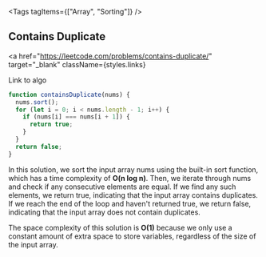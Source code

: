 
<Tags tagItems={["Array", "Sorting"]} />

## Contains Duplicate

<a
  href="https://leetcode.com/problems/contains-duplicate/"
  target="_blank"
  className={styles.links}
>
  Link to algo
</a>

```js
function containsDuplicate(nums) {
  nums.sort();
  for (let i = 0; i < nums.length - 1; i++) {
    if (nums[i] === nums[i + 1]) {
      return true;
    }
  }
  return false;
}
```

In this solution, we sort the input array nums using the built-in sort function, which has a time complexity of **O(n log n)**. Then, we iterate through nums and check if any consecutive elements are equal. If we find any such elements, we return true, indicating that the input array contains duplicates. If we reach the end of the loop and haven't returned true, we return false, indicating that the input array does not contain duplicates.

The space complexity of this solution is **O(1)** because we only use a constant amount of extra space to store variables, regardless of the size of the input array.
